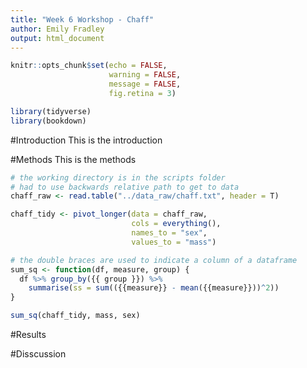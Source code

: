```yaml
---
title: "Week 6 Workshop - Chaff"
author: Emily Fradley
output: html_document
---
```


```r
knitr::opts_chunk$set(echo = FALSE, 
                      warning = FALSE,
                      message = FALSE,
                      fig.retina = 3)
```

```r
library(tidyverse)
library(bookdown)
```

#Introduction
This is the introduction 

#Methods
This is the methods
```r
# the working directory is in the scripts folder
# had to use backwards relative path to get to data
chaff_raw <- read.table("../data_raw/chaff.txt", header = T)
```

```r
chaff_tidy <- pivot_longer(data = chaff_raw,
                           cols = everything(),
                           names_to = "sex",
                           values_to = "mass")
```

```r
# the double braces are used to indicate a column of a dataframe
sum_sq <- function(df, measure, group) {
  df %>% group_by({{ group }}) %>% 
    summarise(ss = sum(({{measure}} - mean({{measure}}))^2))
}

sum_sq(chaff_tidy, mass, sex)
```

#Results

#Disscussion